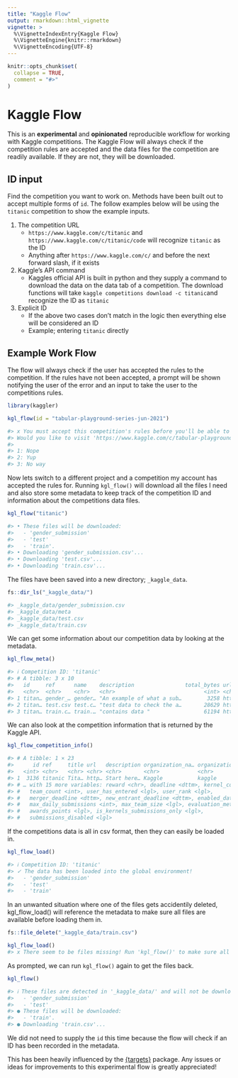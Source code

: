 ```yaml
---
title: "Kaggle Flow"
output: rmarkdown::html_vignette
vignette: >
  %\VignetteIndexEntry{Kaggle Flow}
  %\VignetteEngine{knitr::rmarkdown}
  %\VignetteEncoding{UTF-8}
---
```


```r
knitr::opts_chunk$set(
  collapse = TRUE,
  comment = "#>"
)
```

# Kaggle Flow

This is an **experimental** and **opinionated** reproducible workflow for working with Kaggle competitions. The Kaggle Flow will always check  if the competition rules are accepted and the data files for the competition are readily available. If they are not, they will be downloaded.

## ID input

Find the competition you want to work on. Methods have been built out to accept multiple forms of `id`. The follow examples below will be using the `titanic` competition to show the example inputs.

1. The competition URL
    - `https://www.kaggle.com/c/titanic` and `https://www.kaggle.com/c/titanic/code` will recognize `titanic` as the ID
    - Anything after `https://www.kaggle.com/c/` and before the next forward slash, if it exists
2. Kaggle's API command
    - Kaggles official API is built in python and they supply a command to download the data on the data tab of a competition. The download functions will take `kaggle competitions download -c titanic`and recognize the ID as `titanic`
3. Explicit ID
    - If the above two cases don't match in the logic then everything else will be considered an ID
    - Example; entering `titanic` directly

## Example Work Flow

The flow will always check if the user has accepted the rules to the competition. If the rules have not been accepted, a prompt will be shown notifying the user of the error and an input to take the user to the competitions rules.

```r
library(kaggler)

kgl_flow(id = "tabular-playground-series-jun-2021")

#> x You must accept this competition's rules before you'll be able to download files.
#> Would you like to visit 'https://www.kaggle.com/c/tabular-playground-series-jun-2021/rules' to  accept the rules?
#> 
#> 1: Nope
#> 2: Yup
#> 3: No way
```

Now lets switch to a different project and a competition my account has accepted the rules for. Running `kgl_flow()` will download all the files I need and also store some metadata to keep track of the competition ID and information about the competitions data files.

```r
kgl_flow("titanic")

#> • These files will be downloaded:
#>   - 'gender_submission'
#>   - 'test'
#>   - 'train'.
#> • Downloading 'gender_submission.csv'...
#> • Downloading 'test.csv'...
#> • Downloading 'train.csv'...
```

The files have been saved into a new directory; `_kaggle_data`.

```r
fs::dir_ls("_kaggle_data/")

#> _kaggle_data/gender_submission.csv
#> _kaggle_data/meta
#> _kaggle_data/test.csv
#> _kaggle_data/train.csv
```

We can get some information about our competition data by looking at the metadata.

```r
kgl_flow_meta()

#> ℹ Competition ID: 'titanic'
#> # A tibble: 3 x 10
#>   id     ref      name    description                total_bytes url      creation_date       download_time       nrows ncols
#>   <chr>  <chr>    <chr>   <chr>                            <int> <chr>   <dttm>              <dttm>              <int> <int>
#> 1 titan… gender_… gender… "An example of what a sub…        3258 https:… 2018-04-09 05:33:22 2021-08-26 16:19:50   418     2
#> 2 titan… test.csv test.c… "test data to check the a…       28629 https:… 2018-04-09 05:33:22 2021-08-26 16:19:51   418    11
#> 3 titan… train.c… train.… "contains data "                 61194 https:… 2018-04-09 05:33:22 2021-08-26 16:19:52   891    12
```

We can also look at the competition information that is returned by the Kaggle API.

```r
kgl_flow_competition_info()

#> # A tibble: 1 × 23
#>      id ref     title url   description organization_na… organization_ref category
#>   <int> <chr>   <chr> <chr> <chr>       <chr>            <chr>            <chr>   
#> 1  3136 titanic Tita… http… Start here… Kaggle           kaggle           Getting…
#> # … with 15 more variables: reward <chr>, deadline <dttm>, kernel_count <int>,
#> #   team_count <int>, user_has_entered <lgl>, user_rank <lgl>,
#> #   merger_deadline <dttm>, new_entrant_deadline <dttm>, enabled_date <dttm>,
#> #   max_daily_submissions <int>, max_team_size <lgl>, evaluation_metric <chr>,
#> #   awards_points <lgl>, is_kernels_submissions_only <lgl>,
#> #   submissions_disabled <lgl>
```


If the competitions data is all in csv format, then they can easily be loaded in.

```r
kgl_flow_load()

#> ℹ Competition ID: 'titanic'
#> ✓ The data has been loaded into the global environment!
#>   - 'gender_submission'
#>   - 'test'
#>   - 'train'
```

In an unwanted situation where one of the files gets accidentily deleted, kgl_flow_load() will reference the metadata to make sure all files are available before loading them in.

```r
fs::file_delete("_kaggle_data/train.csv")

kgl_flow_load()
#> x There seem to be files missing! Run 'kgl_flow()' to make sure all files are present.
```

As prompted, we can run `kgl_flow()` again to get the files back.

```r
kgl_flow()

#> ℹ These files are detected in '_kaggle_data/' and will not be downloaded:
#>   - 'gender_submission'
#>   - 'test'
#> ● These files will be downloaded:
#>   - 'train'.
#> ● Downloading 'train.csv'...
```

We did not need to supply the `id` this time because the flow will check if an ID has been recorded in the metadata.

This has been heavily influenced by the [{targets}](https://github.com/ropensci/targets) package. Any issues or ideas for improvements to this experimental flow is greatly appreciated!
